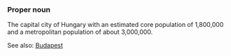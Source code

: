 ===Proper noun===

The capital city of Hungary with an estimated core population of 1,800,000 and a metropolitan population of about 3,000,000.

See also: [[en:Budapest|Budapest]]